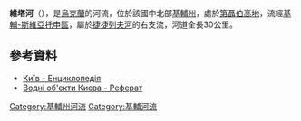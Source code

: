 '''維塔河'''（{{lang-uk|Віта}}），是[[烏克蘭|烏克蘭]]的河流，位於該國中北部[[基輔州|基輔州]]，處於[[第聶伯高地|第聶伯高地]]，流經[[基輔-斯維亞托申區|基輔-斯維亞托申區]]，屬於[[捷捷列夫河|捷捷列夫河]]的右支流，河道全長30公里。

==參考資料==
* [http://wek.kiev.ua/uk/%D0%92%D1%96%D1%82%D0%B0_%D1%80%D1%96%D1%87%D0%BA%D0%B0 Київ - Енциклопедія] {{Wayback|url=http://wek.kiev.ua/uk/%D0%92%D1%96%D1%82%D0%B0_%D1%80%D1%96%D1%87%D0%BA%D0%B0 |date=20160520143219 }}
* [https://web.archive.org/web/20080529011222/http://portal.cemu.kiev.ua/waters/water_objects_ua.htm Водні об'єкти Києва - Реферат]

{{DEFAULTSORT:Віта (річка)}}
[[Category:基輔州河流|Category:基輔州河流]]
[[Category:基輔河流|Category:基輔河流]]


{{Ukraine-river-stub}}